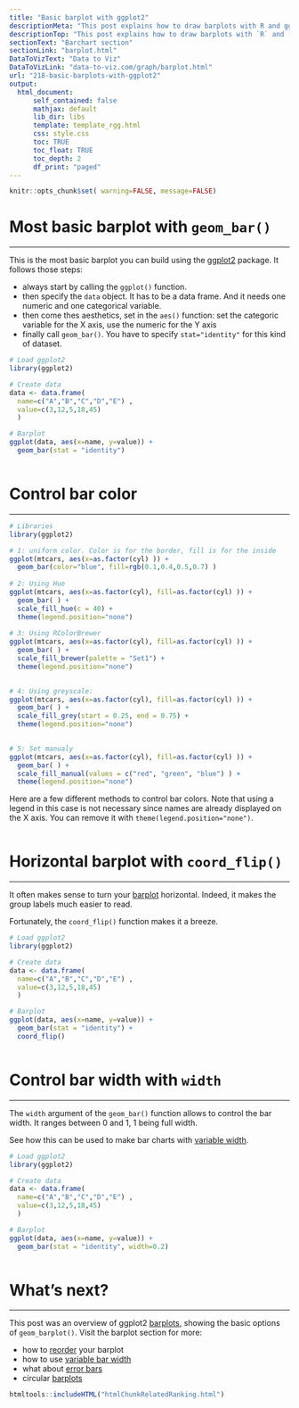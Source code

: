 ```yaml
---
title: "Basic barplot with ggplot2"
descriptionMeta: "This post explains how to draw barplots with R and ggplot2, using the geom_bar() function. It provides several reproducible examples with explanation and R code."
descriptionTop: "This post explains how to draw barplots with `R` and [ggplot2](ggplot2.html), using the `geom_bar()` function. It starts with the most basic example and describes a few possible customizations."
sectionText: "Barchart section"
sectionLink: "barplot.html"
DataToVizText: "Data to Viz"
DataToVizLink: "data-to-viz.com/graph/barplot.html"
url: "218-basic-barplots-with-ggplot2"
output:
  html_document:
      self_contained: false    
      mathjax: default
      lib_dir: libs
      template: template_rgg.html
      css: style.css
      toc: TRUE
      toc_float: TRUE
      toc_depth: 2
      df_print: "paged"
---
```



```r
knitr::opts_chunk$set( warning=FALSE, message=FALSE)
```

<div class="container">




# Most basic barplot with `geom_bar()`
***

<div class = "row">

<div class = "col-md-6  col-sm-12 align-self-center">

This is the most basic barplot you can build using the [ggplot2](ggplot2.html) package. It follows those steps:

- always start by calling the `ggplot()` function.
- then specify the `data` object. It has to be a data frame. And it needs one numeric and one categorical variable.
- then come thes aesthetics, set in the `aes()` function: set the categoric variable for the X axis, use the numeric for the Y axis
- finally call `geom_bar()`. You have to specify `stat="identity"` for this kind of dataset.

</div>


<div class = "col-md-6  col-sm-12">

```r
# Load ggplot2
library(ggplot2)

# Create data
data <- data.frame(
  name=c("A","B","C","D","E") ,  
  value=c(3,12,5,18,45)
  )

# Barplot
ggplot(data, aes(x=name, y=value)) + 
  geom_bar(stat = "identity")
```
</div>
</div>



```r
```














# Control bar color {#color}
***

```r
# Libraries
library(ggplot2)

# 1: uniform color. Color is for the border, fill is for the inside
ggplot(mtcars, aes(x=as.factor(cyl) )) +
  geom_bar(color="blue", fill=rgb(0.1,0.4,0.5,0.7) )
 
# 2: Using Hue
ggplot(mtcars, aes(x=as.factor(cyl), fill=as.factor(cyl) )) + 
  geom_bar( ) +
  scale_fill_hue(c = 40) +
  theme(legend.position="none")
 
# 3: Using RColorBrewer
ggplot(mtcars, aes(x=as.factor(cyl), fill=as.factor(cyl) )) + 
  geom_bar( ) +
  scale_fill_brewer(palette = "Set1") +
  theme(legend.position="none")

 
# 4: Using greyscale:
ggplot(mtcars, aes(x=as.factor(cyl), fill=as.factor(cyl) )) + 
  geom_bar( ) +
  scale_fill_grey(start = 0.25, end = 0.75) +
  theme(legend.position="none")

 
# 5: Set manualy
ggplot(mtcars, aes(x=as.factor(cyl), fill=as.factor(cyl) )) +  
  geom_bar( ) +
  scale_fill_manual(values = c("red", "green", "blue") ) +
  theme(legend.position="none")
```


Here are a few different methods to control bar colors. Note that using a legend in this case is not necessary since names are already displayed on the X axis. You can remove it with `theme(legend.position="none")`.

```r
```










# Horizontal barplot with `coord_flip()`  {#horiz}
***

<div class = "row">

<div class = "col-md-6  col-sm-12 align-self-center">

It often makes sense to turn your [barplot](barplot.html) horizontal. Indeed, it makes the group labels much easier to read. 

Fortunately, the `coord_flip()` function makes it a breeze.
</div>


<div class = "col-md-6  col-sm-12">

```r
# Load ggplot2
library(ggplot2)

# Create data
data <- data.frame(
  name=c("A","B","C","D","E") ,  
  value=c(3,12,5,18,45)
  )

# Barplot
ggplot(data, aes(x=name, y=value)) + 
  geom_bar(stat = "identity") +
  coord_flip()
```
</div>
</div>



```r
```











# Control bar width with `width`  {#width}
***

<div class = "row">

<div class = "col-md-6  col-sm-12 align-self-center">

The `width` argument of the `geom_bar()` function allows to control the bar width. It ranges between 0 and 1, 1 being full width.

See how this can be used to make bar charts with [variable width](81-barplot-with-variable-width.html).

</div>


<div class = "col-md-6  col-sm-12">

```r
# Load ggplot2
library(ggplot2)

# Create data
data <- data.frame(
  name=c("A","B","C","D","E") ,  
  value=c(3,12,5,18,45)
  )

# Barplot
ggplot(data, aes(x=name, y=value)) + 
  geom_bar(stat = "identity", width=0.2) 
```
</div>
</div>



```r
```




# What's next?
***

This post was an overview of ggplot2 [barplots](barplot.html), showing the basic options of `geom_barplot()`. Visit the barplot section for more:

- how to [reorder](267-reorder-a-variable-in-ggplot2.html) your barplot
- how to use [variable bar width](81-barplot-with-variable-width.html)
- what about [error bars](4-barplot-with-error-bar.html)
- circular [barplots](circular-barplot.html)





<!-- Close container -->
</div>




```r
htmltools::includeHTML("htmlChunkRelatedRanking.html")
```
